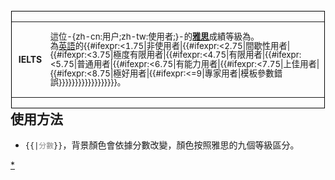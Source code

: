 <div style="float:left; border:solid #000000 1px; margin:1px">
{| cellspacing="0" style="width:238px; height:48px;"
|style="width:45px; height:45px; background:#{{#ifexpr:{{{1}}}<1.75|FFF8DC|{{#ifexpr:{{{1}}}<2.75|F0E68C|{{#ifexpr:{{{1}}}<3.75|FFDAB9|{{#ifexpr:{{{1}}}<4.75|F4A460|{{#ifexpr:{{{1}}}<5.75|FFA500|{{#ifexpr:{{{1}}}<6.75|FF8C00|{{#ifexpr:{{{1}}}<7.75|FF7F50|{{#ifexpr:{{{1}}}<8.75|FF4500|{{#ifexpr:{{{1}}}<=9|FF0000|FFFFFF}}}}}}}}}}}}}}}}}}; text-align:center; font-size:14px"|'''IELTS'''<br>'''{{{1}}}'''
|style="text-align:left;vertical-align:middle;font-size:10pt;padding:2pt;line-height:110%;"|這位-{zh-cn:用户;zh-tw:使用者;}-的'''[[雅思]]'''成績等級為{{{1}}}。<br>為[[英語]]的{{#ifexpr:{{{1|0}}}<1.75|非使用者|{{#ifexpr:{{{1}}}<2.75|間歇性用者|{{#ifexpr:{{{1}}}<3.75|極度有限用者|{{#ifexpr:{{{1}}}<4.75|有限用者|{{#ifexpr:{{{1}}}<5.75|普通用者|{{#ifexpr:{{{1}}}<6.75|有能力用者|{{#ifexpr:{{{1}}}<7.75|上佳用者|{{#ifexpr:{{{1}}}<8.75|極好用者|{{#ifexpr:{{{1}}}<=9|專家用者|模板參數錯誤}}}}}}}}}}}}}}}}}}。
|}
</div>
<includeonly>[[Category:參加過IELTS測驗的維基人|{{PAGENAME}}]]</includeonly><noinclude><br style="clear:left" />

== 使用方法 ==
*<code><nowiki>{{</nowiki>{{PAGENAME}}|<span style="color:#888888">分數</span>}}</code>，背景顏色會依據分數改變，顏色按照雅思的九個等級區分。

[[Category:參加過IELTS測驗的維基人|*]]

</noinclude>